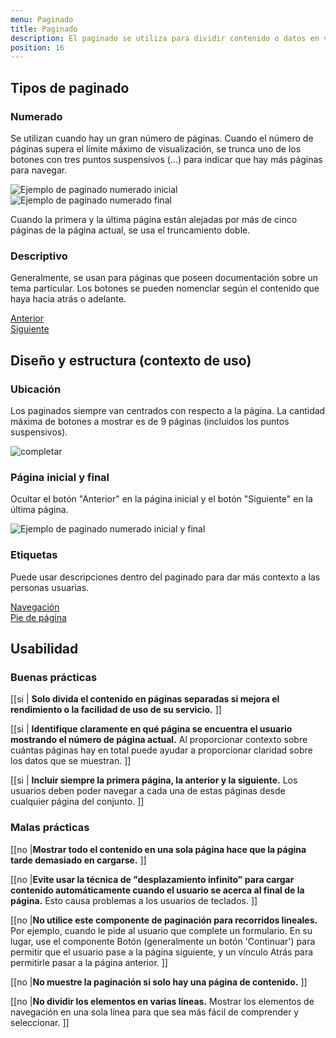 ```yaml
---
menu: Paginado
title: Paginado
description: El paginado se utiliza para dividir contenido o datos en varias páginas, con un control para navegar a la página siguiente o anterior.
position: 16
---
```



## Tipos de paginado

### Numerado

Se utilizan cuando hay un gran número de páginas. Cuando el número de páginas supera el límite máximo de visualización, se trunca uno de los botones con tres puntos suspensivos (…) para indicar que hay más páginas para navegar.

<div className="content-column">
  <img src="/componentes/paginado/paginado-numerado-inicial.svg" alt="Ejemplo de paginado numerado inicial" />
  <img src="/componentes/paginado/paginado-numerado-final.svg" alt="Ejemplo de paginado numerado final" />
</div>

Cuando la primera y la última página están alejadas por más de cinco páginas de la página actual, se usa el truncamiento doble.

<div className="content-column">
  <Pagination pages={10} default={4} ariaLabel="Ejemplo de paginado numerado central" />
</div>

### Descriptivo

Generalmente, se usan para páginas que poseen documentación sobre un tema particular. Los botones se pueden nomenclar según el contenido que haya hacia atrás o adelante.

<div className="mt-4 px-5">
  <div className="pagination">
    <div className="page-navigation">
      <div className="page-item">
        <a className="btn page-link" href="#">
          <span className="page-previous-icon" aria-hidden="true"></span>
          <span className="page-next-text">Anterior</span>
        </a>
      </div>
      <div className="page-item">
        <a className="btn page-link" href="#">
          <span className="page-next-text">Siguiente</span>
          <span className="page-next-icon" aria-hidden="true"></span>
        </a>
      </div>
    </div>
  </div>
</div>

## Diseño y estructura (contexto de uso)

### Ubicación

Los paginados siempre van centrados con respecto a la página. La cantidad máxima de botones a mostrar es de 9 páginas (incluidos los puntos suspensivos).

![completar](/componentes/paginado/paginado.svg)

### Página inicial y final

Ocultar el botón "Anterior" en la página inicial y el botón "Siguiente" en la última página.

<div className="content-bg row justify-content-center mx-0">
  <img src="/componentes/paginado/paginado-numerado.svg" alt="Ejemplo de paginado numerado inicial y final" />
</div>

### Etiquetas

Puede usar descripciones dentro del paginado para dar más contexto a las personas usuarias.

<div className="content-bg">
  <div className="pagination">
    <div className="page-navigation">
      <div className="page-item">
        <a className="btn page-link" href="#">
          <span className="page-previous-icon" aria-hidden="true"></span>
          <span className="page-next-text">Navegación</span>
        </a>
      </div>
      <div className="page-item">
        <a className="btn page-link" href="#">
          <span className="page-next-text">Pie de página</span>
          <span className="page-next-icon" aria-hidden="true"></span>
        </a>
      </div>
    </div>
  </div>
</div>

## Usabilidad

### Buenas prácticas

[[si | **Solo divida el contenido en páginas separadas si mejora el rendimiento o la facilidad de uso de su servicio.** ]]

[[si | **Identifique claramente en qué página se encuentra el usuario mostrando el número de página actual.** Al proporcionar contexto sobre cuántas páginas hay en total puede ayudar a proporcionar claridad sobre los datos que se muestran. ]]

[[si | **Incluir siempre la primera página, la anterior y la siguiente.** Los usuarios deben poder navegar a cada una de estas páginas desde cualquier página del conjunto. ]]

### Malas prácticas

[[no |**Mostrar todo el contenido en una sola página hace que la página tarde demasiado en cargarse.** ]]

[[no |**Evite usar la técnica de "desplazamiento infinito" para cargar contenido automáticamente cuando el usuario se acerca al final de la página.** Esto causa problemas a los usuarios de teclados. ]]

[[no |**No utilice este componente de paginación para recorridos lineales.** Por ejemplo, cuando le pide al usuario que complete un formulario. En su lugar, use el componente Botón (generalmente un botón 'Continuar') para permitir que el usuario pase a la página siguiente, y un vínculo Atrás para permitirle pasar a la página anterior. ]]

[[no |**No muestre la paginación si solo hay una página de contenido.** ]]

[[no |**No dividir los elementos en varias líneas.** Mostrar los elementos de navegación en una sola línea para que sea más fácil de comprender y seleccionar. ]]
